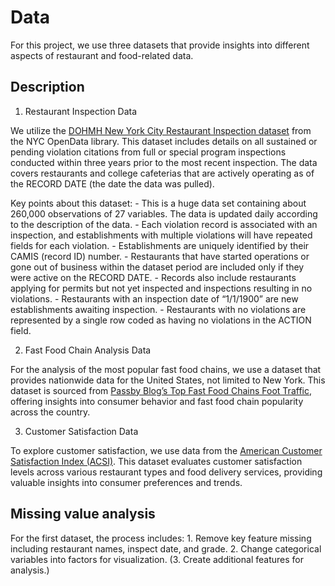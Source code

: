 # Data
For this project, we use three datasets that provide insights into different aspects of restaurant and food-related data.

## Description
1. Restaurant Inspection Data

We utilize the [DOHMH New York City Restaurant Inspection dataset](https://data.cityofnewyork.us/Health/DOHMH-New-York-City-Restaurant-Inspection-Results/43nn-pn8j/about_data) from the NYC OpenData library. This dataset includes details on all sustained or pending violation citations from full or special program inspections conducted within three years prior to the most recent inspection. The data covers restaurants and college cafeterias that are actively operating as of the RECORD DATE (the date the data was pulled).

Key points about this dataset:
	- This is a huge data set containing about 260,000 observations of 27 variables. The data is updated daily according to the description of the data.
	- Each violation record is associated with an inspection, and establishments with multiple violations will have repeated fields for each violation.
	- Establishments are uniquely identified by their CAMIS (record ID) number.
	- Restaurants that have started operations or gone out of business within the dataset period are included only if they were active on the RECORD DATE.
	- Records also include restaurants applying for permits but not yet inspected and inspections resulting in no violations.
	- Restaurants with an inspection date of “1/1/1900” are new establishments awaiting inspection.
	- Restaurants with no violations are represented by a single row coded as having no violations in the ACTION field.

2. Fast Food Chain Analysis Data

For the analysis of the most popular fast food chains, we use a dataset that provides nationwide data for the United States, not limited to New York. This dataset is sourced from [Passby Blog’s Top Fast Food Chains Foot Traffic](https://passby.com/blog/top-fast-food-chains-foot-traffic/), offering insights into consumer behavior and fast food chain popularity across the country.

3. Customer Satisfaction Data

To explore customer satisfaction, we use data from the [American Customer Satisfaction Index (ACSI)](https://theacsi.org/industries/restaurant/food-delivery/). This dataset evaluates customer satisfaction levels across various restaurant types and food delivery services, providing valuable insights into consumer preferences and trends.

## Missing value analysis

For the first dataset, the process includes:
1. Remove key feature missing including restaurant names, inspect date, and grade.
2. Change categorical variables into factors for visualization.
(3. Create additional features for analysis.)

